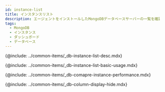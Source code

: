 ```yaml
---
id: instance-list
title: インスタンスリスト
description: エージェントをインストールしたMongoDBデータベースサーバーの一覧を確認できます。
tags:
  - MongoDB
  - インスタンス
  - ダッシュボード
  - データベース
---
```


{@include: ../common-items/_db-instance-list-desc.mdx}

<!-- ## 기본 화면 안내 -->

{@include: ../common-items/_db-instance-list-basic-usage.mdx}

{@include: ../common-items/_db-comapre-instance-performance.mdx} 

{@include: ../common-items/_db-column-display-hide.mdx} 
